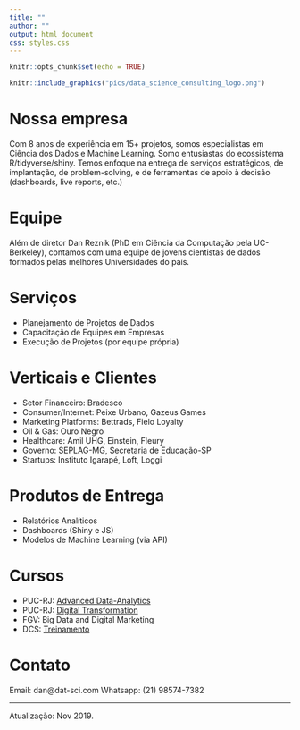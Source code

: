 ```yaml
---
title: ""
author: ""
output: html_document
css: styles.css
---
```


```r
knitr::opts_chunk$set(echo = TRUE)
```

```r
knitr::include_graphics("pics/data_science_consulting_logo.png")
```

# Nossa empresa

Com 8 anos de experiência em 15+ projetos, somos especialistas em Ciência dos Dados e Machine Learning. Somo entusiastas do ecossistema R/tidyverse/shiny. Temos enfoque na entrega de serviços estratégicos, de implantação, de problem-solving, e de ferramentas de apoio à decisão (dashboards, live reports, etc.)

# Equipe

Além de diretor Dan Reznik (PhD em Ciência da Computação pela UC-Berkeley), contamos com uma equipe de jovens cientistas de dados formados pelas melhores Universidades do país.

# Serviços

- Planejamento de Projetos de Dados
- Capacitação de Equipes em Empresas
- Execução de Projetos (por equipe própria)
 
# Verticais e Clientes

- Setor Financeiro: Bradesco
- Consumer/Internet: Peixe Urbano, Gazeus Games
- Marketing Platforms: Bettrads, Fielo Loyalty
- Oil & Gas: Ouro Negro
- Healthcare: Amil UHG, Einstein, Fleury
- Governo: SEPLAG-MG, Secretaria de Educação-SP
- Startups: Instituto Igarapé, Loft, Loggi
  
# Produtos de Entrega

- Relatórios Analíticos
- Dashboards (Shiny e JS)
- Modelos de Machine Learning (via API)

# Cursos

- PUC-RJ: [Advanced Data-Analytics](http://www.cce.puc-rio.br/sitecce/website/website.dll/folder?nCurso=data-analytics:-mining,-predictive,-text-(e)-big-data-analytics)
- PUC-RJ: [Digital Transformation](http://ecoa.usuarios.rdc.puc-rio.br/mdt/)
- FGV: Big Data and Digital Marketing
- DCS: [Treinamento](cursos.html)

# Contato

Email: dan@dat-sci.com
Whatsapp: (21) 98574-7382

***

Atualização: Nov 2019.